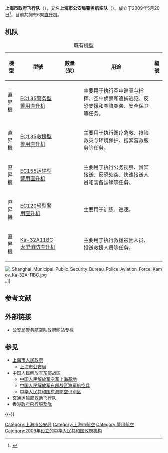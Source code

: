 {{multiple issues|
{{expand|time=2014-09-22T07:11:33+00:00}}
{{refimprove|time=2014-09-22T07:11:33+00:00}}
}}

{{Pathnav|上海市人民政府|上海市公安局}}
{{Infobox PRCG |color=darkblue
|机构名称 = 上海市政府飞行队<br />上海市公安局警务航空队
|标志1=Police Badge,P.R.China.svg
|标志1大小=120px
|标志1说明=[[中华人民共和国人民警察警徽|中华人民共和国人民警察警徽]]
|标志2=
|标志2说明=
|职位1=队长
|人员1=[[郭永华|郭永华]]
|衔级1=[[二级警监|二级警监]]
|上级机构 = [[上海市公安局|上海市公安局]]
|机构类型 = 上海市公安局直属机构
|地址1=[[上海市|上海市]][[长宁区|长宁区]][[绥宁路|绥宁路]]151号
|官网=[http://jwhk.police.sh.cn/jhwz/ 上海市公安局警务航空队政府网站专栏]
|行政级别=
}}

'''上海市政府飞行队'''（{{lang-en|'''Shanghai Government Aviation Force'''}}），又名'''上海市公安局警务航空队'''（{{lang|en|'''Shanghai Municipal Public Security Bureau Police Aviation Force'''}}）。成立于2009年5月20日<ref>{{cite web |title = 市政府飞行队、市公安局警务航空队成立 韩正出席揭牌仪式 |publisher = [[上海市人民政府|上海市人民政府]] |date = 2009-05-21 |url = http://www.shanghai.gov.cn/shanghai/node2314/node2315/node4411/u21ai339188.html |accessdate = 2014-09-22 |language = zh |archive-date = 2014-10-31 |archive-url = https://web.archive.org/web/20141031152523/http://www.shanghai.gov.cn/shanghai/node2314/node2315/node4411/u21ai339188.html |dead-url = no }}</ref>，目前共拥有6架[[直升机|直升机]]。

== 机队 ==
<!--===直升机===-->
{| class="wikitable sortable"
|+ 既有機型
! 機型!!型號!! 數量（架） !! 用途 !! 編號
|-
| <!--機型--> 直昇機
| <!--型號--> [[欧直EC135直升机|EC135警务型警用直升机]]
| <!--數量--> {{Center|1}}
| <!--用途--> 主要用于执行空中巡查与指挥、空中侦察和追捕逃犯、反恐支援和空降突袭、安全保卫等任务。
| <!--編號--> {{Center|31001}}

|-
| <!--機型--> 直昇機
| <!--型號--> [[欧直EC135直升机|EC135救援型警用直升机]]
| <!--數量--> {{Center|1}}
| <!--用途--> 主要用于执行医疗急救、抢险救灾与环境保护、搜索营救服务等任务。
| <!--編號--> {{Center|31002}}

|-
| <!--機型--> 直昇機
| <!--型號--> [[欧直EC155直升机|EC155运输型警用直升机]]
| <!--數量--> {{Center|2}}
| <!--用途--> 主要用于执行公务视察、贵宾接送、反恐处突、快速接送人员和装备运输等任务。
| <!--編號--> {{Center|31003<br>31007}}

|-
| <!--機型--> 直昇機
| <!--型號--> [[HC120直升机|EC120轻型警用直升机]]
| <!--數量--> {{Center|1}}
| <!--用途--> 主要用于训练、巡逻。
| <!--編號--> {{Center|31005}}

|-
| <!--機型--> 直昇機
| <!--型號--> [[卡-27直升机|Ka-32A11BC大型消防直升机]]
| <!--數量--> {{Center|1}}
| <!--用途--> 主要用于执行救援被困人员、投送救援人员等任务。
| <!--編號--> {{Center|31006}}
|}
[[Image:_Shanghai_Municipal_Public_Security_Bureau_Police_Aviation_Force_Kamov_Ka-32A-11BC.jpg|thumb]]。]]

== 参考文献 ==
{{Reflist}}

== 外部链接 ==
* [https://web.archive.org/web/20141031085459/http://jwhk.police.sh.cn/jhwz/ 公安局警务航空队政府网站专栏]{{zh-cn}}

== 参见 ==
{{Portal|中华人民共和国|上海|航空|警察與執法}}
* [[上海市人民政府|上海市人民政府]]
** [[上海市公安局|上海市公安局]]
* [[中国人民解放军东部战区|中国人民解放军东部战区]]
** [[中国人民解放军空军上海基地|中国人民解放军空军上海基地]]
** [[中国人民解放军东部战区海军航空兵|中国人民解放军东部战区海军航空兵]]
** [[中华人民共和国东海防空识别区|中华人民共和国东海防空识别区]]
* [[交通运输部救助飞行队|交通运输部救助飞行队]]
* 香港[[政府飛行服務隊|政府飛行服務隊]]

{{-}}
{{上海政法|公安}}
{{上海机场}}

[[Category:上海市公安局|Category:上海市公安局]]
[[Category:上海市航空|Category:上海市航空]]
[[Category:警用航空|Category:警用航空]]
[[Category:2009年设立的中华人民共和国政府机构|Category:2009年设立的中华人民共和国政府机构]]